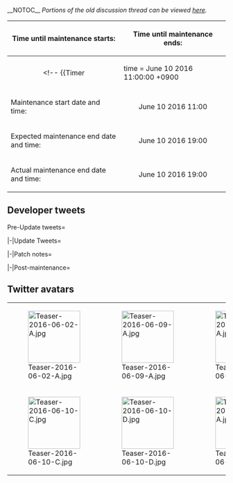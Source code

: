 <div style="float:right">{{Edit|Partials/Updates/2016_June_10th}}</div>
__NOTOC__
''Portions of the old discussion thread can be viewed [[Thread:451016|here]].''

{| class="wikitable"
!Time until maintenance starts:
!Time until maintenance ends:
|-
| align="center" | <!--
{{Timer
|time = June 10 2016 11:00:00 +0900
|style = font-weight:bold;
|endClass = countdownComplete1
|endText = '''Maintenance has begun.'''
}}-->
'''Maintenance has begun.'''
| align="center" | <!--
{{Timer
|time = June 10 2016 19:00:00 +0900
|style = font-weight:bold;
|endClass = countdownComplete1
|endText = '''Maintenance has ended.'''
}}-->
'''Maintenance has ended.'''
|-
! scope="row" | Maintenance start date and time:
| align="center" | June 10 2016 11:00
|-
! scope="row" | Expected maintenance end date and time:
| align="center" | June 10 2016 19:00
|-
! scope="row" | Actual maintenance end date and time:
| align="center" | June 10 2016 19:00
|}

{{:Partials/Updates/2016_June_10th/Content}}

== Developer tweets ==
<tabber>Pre-Update tweets=
{{MultiTweet
|MultiTweetID = preUpdate
|color = #ace
|title = Pre Update

|link01 = https://twitter.com/KanColle_STAFF/status/739615624012255232
|JP01 = マルキューサンマル。提督の皆さん、おはようございます！<br>
今日は月曜日！水無月六月の第二週、新しい一週間がスタートしました。今週も元気に駆け抜けてまいりましょう！
|EN01 = 0930. Good morning, admirals!<br>
Today's Monday! It's the second week of June, a new week that has just started. Let's get through this week in good health! 
|TL01 = [[User:Admiral Mikado|Admiral Mikado]]

|link02 = https://twitter.com/KanColle_STAFF/status/739616340026089472
|JP02 = 次回の「艦これ」稼働全サーバ群共通メンテナンス＆アップデートは、今週【6/10(金)】に実施させて頂く予定です。同メンテナンスに伴うアップデートでは、公式【Android版先行運用版】を投入予定です。※最初期は、先行運用登録済&ご当選された提督方の先行試験運用です。
|EN02 = The next maintenance and update for all KC servers are scheduled for June 10th (friday). With the update following this maintenance, we will be implemented the Official "KanColle Android Beta Version". *This is meant for those who have applied for pre-registration and were chosen to participate in the beta.
|TL02 = [[User:Rephira|Rephira]]

|link03 = https://twitter.com/KanColle_STAFF/status/739618583878082561
|JP03 = 現在「艦これ」運営鎮守府では、第八駆逐隊を率いて僚艦「大潮」たちと共に活躍した、ある朝潮型駆逐艦の改二改装の実装準備を進めています。奮戦の後、大切な約束を果たして沈んでいった彼女。次々回以降のメンテナンスに伴うアップデートで実装予定です。お楽しみに！
|EN03 = We're currently working on the second remodelling of a certain Asashio-class destroyer who lead the 8th destroyer division and together with Ooshio and the others played an active role in the war. She sank in the aftermath of a particularly vicious battle after fulfilling an important promise. We're going to implement it in the maintenance & update after the upcoming one. Look forward to it!
|TL03 = [[User:Admiral Mikado|Admiral Mikado]]

|link04 = https://twitter.com/KanColle_STAFF/status/740340157602107392
|JP04 = マルキューサンマル。提督の皆さん、おはようございます！<br>
今日は水曜日！明後日【6/10(金)】には「艦これ」稼働全サーバ群共通メンテナンス＆アップデートを実施させて頂く予定です。本日も元気に頑張ってまいりましょう！
|EN04 = 0930. Good morning, admirals!<br>
It's Wednesday! The next KanColle server maintenance & update is slated for the day after tomorrow. Let's do our best today!
|TL04 = [[User:Admiral Mikado|Admiral Mikado]]

|link05 = https://twitter.com/KanColle_STAFF/status/740342172109545473
|JP05 = 明後日【6/10(金)】実施予定の「艦これ」稼働全サーバ群共通メンテナンス＆アップデートでは、公式【Android版先行運用版】の実装(最初期は先行運用登録済&同運用にご当選された提督の先行試験運用となります)、及び数隻の艦娘【梅雨mode】の追加実装を予定しています。
|EN05 = The KanColle server maintenance & update on the 10th June includes among other things the release of the Android pre-release version (only admirals who participated in the lottery and won will be able to use it) as well as Rainy Season artworks for several ship girls.
|TL05 = [[User:Admiral Mikado|Admiral Mikado]]

|link06 = https://twitter.com/KanColle_STAFF/status/740702608210305024
|JP06 = マルキューサンマル。提督の皆さん、おはようございます！<br>
今日は木曜日！明日実施の「艦これ」稼働全サーバ群共通メンテナンス＆アップデート完了後、先行運用登録済&同運用にご当選された提督方へのAndroid版先行試験運用が開始される予定です。本日も頑張ってまいりましょう！
|EN06 = 0930. Good morning, admirals!<br>
It's Thursday! After the KanColle maintenance & update tomorrow we're going to release the Android beta version for admirals who took part in the lottery and won. Let's give it our best!
|TL06 = [[User:Admiral Mikado|Admiral Mikado]]

|link07 = https://twitter.com/KanColle_STAFF/status/740703531947020288
|JP07 = 明日【6/10(金) AM:11:00】より、「艦これ」稼働全サーバ群は、メンテナンス＆アップデートを実施させて頂く予定です。作業完了は同日【19:00】を予定しています。提督の皆さん、お手数をお掛けして恐縮です。ご協力お願いできますと幸いです。
|EN07 = We're going to start the KanColle maintenance & update tomorrow (Friday, 10th June, 11:00). Estimated time of completion is 19:00. We're sorry for the inconvenience and look forward to your cooperation. 
|TL07 = [[User:Admiral Mikado|Admiral Mikado]]

|link08 = https://twitter.com/KanColle_STAFF/status/740832553515552768
|JP08 = 今月先行試験運用実施予定の「艦これ」公式【Android先行運用版】の機種別の動作確認情報について、公式コミュニティ「運営鎮守府からのお知らせ」でご案内を開始致しました。<br>
※同動作確認は6月上旬現在のものです。<br>
※本運用時には改めて最新の対応情報をお知らせ致します。
|EN08 = We gonna give device compatibility through official community <br>
※The info will be newest as of the 1st week of June<br>
※We gonna update when we go into full implementation
|TL08 = Rough: [[User:Rephira|Rephira]]

|link09 = https://twitter.com/KanColle_STAFF/status/740833024535855104
|JP09 = 「艦これ」公式Android先行運用版は、下記環境を予定しています。<br>
【推奨環境】<br>
OS : スマートフォン Android 4.4以上<br>
CPU : 1GHz以上<br>
メモリ : 1GB以上<br>
本体空き容量 : 100MB以上<br>
明日メンテ完了後より、先行試験運用開始予定です。
|EN09 = The KanColle Android version's system requirements are as follows:<br>
Recommended:<br>
OS: Android 4.4 or higher<br>
CPU: at least 1GHz<br>
RAM: at least 1GB<br>
Free space: at least 100MB
|TL09 = [[User:Admiral Mikado|Admiral Mikado]]

|link10 = https://twitter.com/KanColle_STAFF/status/741064956980826113
|JP10 = マルキューサンマル。提督の皆さん、おはようございます！<br>
今日は金曜日！本日は「艦これ」稼働全サーバ群共通メンテナンス＆アップデートを実施させて頂く予定です。本日も、気合い、入れて、頑張ってまいりましょう！
|EN10 = &nbsp; 
|TL10 = [[User:Admiral Mikado|Admiral Mikado]]

|link11 = https://twitter.com/KanColle_STAFF/status/741066305210486784
|JP11 = 本日この後【11:00】より「艦これ」稼働全サーバ群は、メンテナンスを実施させて頂きます。同作業完了は【19:00】を予定しています。提督の皆さん、お手数をお掛けして申し訳ありません。メンテナンス開始前にブラウザを閉じて、「艦これ」を一旦終了していただけますと幸いです。
|EN11 = We're going to start the KanColle server maintenance today at 11:00. Estimated time of completion is 19:00. We're terribly sorry for the inconvenience. Please make sure to close KanColle before the maintenance begins.
|TL11 = [[User:Admiral Mikado|Admiral Mikado]]
}}

|-|Update Tweets=
{{MultiTweet
|MultiTweetID = Update
|color = #ace
|title = Update

|link01 = https://twitter.com/KanColle_STAFF/status/741089144848322560
|JP01 = メンテナンス状況：メンテナンスに入りました。<br>
「艦これ」稼働全サーバ群は、メンテナンス＆アップデート作業に突入致しました。同作業完了は本日【19:00】を予定しています。本日は【Android先行運用版】も実装致します。進捗状況は随時お知らせできるように努めます。
|EN01 = Maintenance status: Maintenance has started.<br>
The KanColle server maintenance & update has just started. Estimated time of completion is 19:00. Today we're going to release the Android pre-release test version. We'll try to keep you up-to-date on our progress. 
|TL01 = [[User:Admiral Mikado|Admiral Mikado]]

|link02 = https://twitter.com/KanColle_STAFF/status/741118297576443904
|JP02 = メンテナンス状況：現在メンテナンス実施中です。<br>
現在「艦これ」稼働全サーバ群は、メンテナンス＆アップデート作業を実施中です。現時点での同作業完了は、【19:00】を予定しています。本日のメンテナンスに伴うアップデートでは、数隻の艦娘【梅雨mode】も追加実装予定です。
|EN02 = Maintenance status: in progress<br>
The KanColle server maintenance & update is in progress. The estimated time of completion is currently 19:00. Today's maintenance includes the addition of Rainy Season artworks for several ship girls.
|TL02 = [[User:Admiral Mikado|Admiral Mikado]]

|link03 = https://twitter.com/KanColle_STAFF/status/741151389963931648
|JP03 = メンテナンス状況：中間報告です。<br>
現在「艦これ」稼働全サーバ群は、メンテナンス＆アップデート作業を実施中です。作業は後半シークエンスに移行しつつあります。現時点での同作業完了は【19:00】を予定しています。18:00前後より、アップデート情報をお知らせしてまいります。
|EN03 = Maintenance status: interim report<br>
The KanColle server maintenance & update is in progress. We're about to reach the halfway point. Estimated time of completion is currently 19:00. We're going to start posting the patch notes at around 18:00.
|TL03 = [[User:Admiral Mikado|Admiral Mikado]]

|link04 = https://twitter.com/KanColle_STAFF/status/741172602849374208
|JP04 = メンテナンス状況：中間報告です。<br>
現在「艦これ」稼働全サーバ群は、メンテナンス＆アップデート作業を実施中です。本メンテに伴うアップデートでは、艦娘【梅雨mode】追加実装と、先行運用登録済&ご当選提督対象の公式【Andoroid先行運用版】試験運用を開始予定です。
|EN04 = Maintenance status: interim report<br>
The KanColle server maintenance & update is in progress. The update includes the addition of several Rainy Season artworks and the release of the Android pre-release test version for those who took part in the lottery and won.
|TL04 = [[User:Admiral Mikado|Admiral Mikado]]

|link05 = https://twitter.com/KanColle_STAFF/status/741195495377358848
|JP05 = メンテナンス状況：【19:00】作業完了見込みです。
現在「艦これ」稼働全サーバ群は、メンテナンス＆アップデート作業を実施中です。作業は最終シークエンスに移行しつつあります。この後、本日のメンテナンスに伴うアップデート情報をお知らせしてまいります。
|EN05 = Maintenance status: estimated time of completion 19:00<br>
The KanColle server maintenance & update is still in progress. Maintenance has reached its final stage. We're going to post the patch notes shortly.
|TL05 = [[User:Admiral Mikado|Admiral Mikado]]
}}

|-|Patch notes=
{{MultiTweet
|MultiTweetID = patch
|color = #ace
|title = Patch notes

|link01 = https://twitter.com/KanColle_STAFF/status/741196304173371392
|JP01 = 本日実施中の「艦これ」稼働全サーバ群メンテナンスに伴うアップデート情報をお知らせしていきます。

01▼「夕張」【梅雨mode】＆【梅雨ボイス】の追加実装
軽巡洋艦「夕張」に、梅雨の季節限定グラフィック【梅雨mode】及び【梅雨の季節限定ボイス】が追加実装されます
|EN01 = 01▼ Addition of 【Rainy mode】＆【Rainy voices】 to 「[[Yuubari]]」
【Rainy mode】 seasonal limited graphics and 【Rainy seasonal limited voices】will be added to light cruiser Yuubari.
|TL01 = [[User:Qunow|Qunow]]<br>[[User:Ckwng|Ckwng]]<br>[[User:Crazy teitoku|Crazy teitoku]]

|link02 = https://twitter.com/KanColle_STAFF/status/741196901006053376
|JP02 = 02▼「最上」【梅雨mode】＆【梅雨ボイス】の追加実装
重巡洋艦/航空巡洋艦「最上」に、梅雨の季節限定グラフィック【梅雨mode】及び【梅雨の季節限定ボイス】が追加実装されます。また、僚艦「三隈」にも【梅雨の季節限定ボイス】が追加実装されます。
|EN02 = Addition of 【Rainy mode】＆【Rainy voices】 to 「[[Mogami]]」
【Rainy mode】 seasonal limited graphics and 【Rainy seasonal limited voices】will be added to heavy cruiser/aviation cruiser 「[[Mogami]]」. Also, sister ship 「[[Mikuma]]」 will also receive 【Rainy seasonal limited voices】.
|TL02 = [[User:Qunow|Qunow]]<br>[[User:Ckwng|Ckwng]]<br>[[User:Crazy teitoku|Crazy teitoku]]

|link03 = https://twitter.com/KanColle_STAFF/status/741197148209975296
|JP03 = 03▼「千歳」【梅雨mode】＆【梅雨ボイス】の追加実装
水上機母艦/軽空母「千歳」に、梅雨の季節限定グラフィック【梅雨mode】及び【梅雨の季節限定ボイス】が追加実装されます。
|EN03 = 03▼ Addition of 【Rainy mode】＆【Rainy voices】 to 「[[Chitose]]」
【Rainy mode】 seasonal limited graphics and 【Rainy seasonal limited voices】will be added to seaplane tender/light aircraft carrier 「[[Chitose]]」.
|TL03 = [[User:Qunow|Qunow]]<br>[[User:Ckwng|Ckwng]]<br>[[User:Crazy teitoku|Crazy teitoku]]

|link04 = https://twitter.com/KanColle_STAFF/status/741197473318850560
|JP04 = 04▼「千代田」【梅雨mode】＆【梅雨ボイス】の追加実装
水上機母艦/軽空母「千代田」に、梅雨の季節限定グラフィック【梅雨mode】及び【梅雨の季節限定ボイス】が追加実装されます。
|EN04 = 04▼Addition of 【Rainy mode】＆【Rainy voices】 to 「[[Chiyoda]]」
【Rainy mode】 seasonal limited graphics and 【Rainy seasonal limited voices】will be added to seaplane tender/light aircraft carrier 「[[Chiyoda]]」.
|TL04 = [[User:Qunow|Qunow]]<br>[[User:Ckwng|Ckwng]]<br>[[User:Crazy teitoku|Crazy teitoku]]

|link05 = https://twitter.com/KanColle_STAFF/status/741197854136520704
|JP05 = 05▼【お風呂】系家具の季節仕様更新<br>
お風呂系家具の<br>
「温泉檜風呂」<br>
「温泉岩風呂」<br>
の季節仕様が更新されました。梅雨の紫陽花風呂をお楽しみください。
|EN05 = Update of the seasonal effects for the 【Bath】type furniture
The seasonal effects for the bath type furniture「温泉檜風呂」 「温泉岩風呂」 have been updated. Enjoy the rainy season's hydrangea bath.
|TL05 = [[User:Qunow|Qunow]]<br>[[User:Ckwng|Ckwng]]<br>[[User:Crazy teitoku|Crazy teitoku]]

|link06 = https://twitter.com/KanColle_STAFF/status/741198223637938176
|JP06 = 06▼【家具屋さん】お品書きの更新<br>
家具屋さんのお品書きが更新され、下記の新家具と復活家具が実装されます。<br>
●紫陽花のステンドグラス　new!<br>
●「最上」模型と桐箪笥　new!<br>
●温泉檜風呂　※復活家具<br>
※桐箪笥は家具コイン長者提督向け家具です。
|EN06 = 06▼Menu update for the 【Furniture shop】<br>
The furniture shop's menu will be updated, and the following new and returning furniture will be implemented.<br>
● Hydrangea stained glass　new!<br>
●「Mogami」ship model and paulownia cabinet　new!<br>
●Hinoki wood hot spring bath　※Returning furniture<br>
※The paulownia cabinet is aimed at admirals with stocked furniture coins.
|TL06 = [[User:Qunow|Qunow]]<br>[[User:Ckwng|Ckwng]]<br>[[User:Crazy teitoku|Crazy teitoku]]

|link07 = https://twitter.com/KanColle_STAFF/status/741198599195906048
|JP07 = 07▼【鎮守府カウンターバー】の小季節更新<br>
既存実装済み家具「鎮守府カウンターバー」の機能が微妙に強化更新され、「ジュース勢」と「日本酒勢」の飲み物の横に艦娘が用意した紫陽花の花が配置されます。<br>
※鎮守府カウンターバーは、時間と秘書艦娘特性によって内容が変化します。
|EN07 = 07▼ Small seasonal update for the【Anchorage counter bar】<br>
The currently implemented「Anchorage counter bar」's functions will be improved, with hydrangea flowers gathered by the kanmusu placed next to the「Juices」and「Japanese sake」drinks.<br>
※The contents of the anchorage counter bar will change depending on the time and the secretary ship.
|TL07 = [[User:Qunow|Qunow]]<br>[[User:Ckwng|Ckwng]]<br>[[User:Crazy teitoku|Crazy teitoku]]

|link08 = https://twitter.com/KanColle_STAFF/status/741198924896186368
|JP08 = 08▼表示系の修正<br>
下記の表示修正を実施しました。<br>
・軽空母「祥鳳改」、駆逐艦「高波改」の艦娘カード及びバナーの表示修正<br>
・駆逐艦「大潮改」のダメージ状態の表示修正
|EN08 = 08▼Display-related fixes<br>
The following display fixes were implemented.<br>
・Light aircraft carrier「[[Shouhou]] Kai」、Destroyer「[[Takanami]] Kai」's kanmusu card and banner display fix<br>
・Destroyer「[[Ooshio]] Kai」's damaged graphic display fix
|TL08 = [[User:Qunow|Qunow]]<br>[[User:Ckwng|Ckwng]]<br>[[User:Crazy teitoku|Crazy teitoku]]

|link09 = https://twitter.com/KanColle_STAFF/status/741199343278018560
|JP09 = 09▼【UI】の強化 1/2<br>
「任務」に関する【UI】を強化更新します。「任務」アイコンの傍に、【日】【週】【月】【単】などの任務発生特性を追加表示します。また、「任務」リスト横に選択タブが増設され、「現在遂行中」任務の検索抽出表示を可能となりました。お役立てください！
|EN09 = 09▼【UI】Improvements 1/2 【UI】 related to [[Quests|「Quest」s]] will be improved. Next to the [[Quests|「Quest」]] icon,【Daily】【Weekly】【Monthly】【One-time】and such quest classes will be displayed. Also, to the side of the [[Quests|「Quest」]] list selectable tabs will be added, which can be used to show only active quests. Please make good use of this!
|TL09 = [[User:Qunow|Qunow]]<br>[[User:Ckwng|Ckwng]]<br>[[User:Crazy teitoku|Crazy teitoku]]

|link10 = https://twitter.com/KanColle_STAFF/status/741200132763484160
|JP10 = 10▼【UI】の強化 2/2<br>
「任務」関連【UI】を強化更新され、「任務」リスト横に増設されたタブによって、<br>
【日】Daily<br>
【週】Weekly<br>
【月】Monthly<br>
【単】Once<br>
【他】Others<br>
の検索抽出表示がそれぞれ可能となります。お役立てください！
|EN10 = 10▼【UI】Improvements 2/2<br>
【UI】 related to [[Quests|「Quest」s]] will be improved, and due to the new tabs added next to the [[Quests|「Quest」]] list,<br>
【日】Daily<br>
【週】Weekly<br>
【月】Monthly<br>
【単】Once<br>
【他】Others<br>
filters can be used to search the quest list. Please make good use of this!
|TL10 = [[User:Qunow|Qunow]]<br>[[User:Ckwng|Ckwng]]<br>[[User:Crazy teitoku|Crazy teitoku]]

|link11 = https://twitter.com/KanColle_STAFF/status/741200506379509760
|JP11 = 11▼不正ツール対策の強化<br>
BOT/マクロ/加速ツール等の追跡機能を強化/更新します。同様の外部不正ツール使用は規約違反です。直ちにお辞め頂けますようお願い申し上げます。
|EN11 = 11▼Improvement of measures against illegal tools Tracking of Bot/macro/acceleration type tools has been improved. Use of such third party tools is against the terms of use. Please cease the use of such tools immediately.
|TL11 = [[User:Qunow|Qunow]]<br>[[User:Ckwng|Ckwng]]<br>[[User:Crazy teitoku|Crazy teitoku]]

|link12 = https://twitter.com/KanColle_STAFF/status/741201075278118912
|JP12 = 12▼「白露」期間限定グラフィック【携帯mode】の追加実装<br>
駆逐艦「白露」に、期間限定グラフィック艦娘【携帯mode】が期間限定実装されます。本日より「艦これ」携帯【Android】先行試験運用、開始致します！
|EN12 = 12▼Implementation of limited time 【Mobile mode】graphic for「[[Shiratsuyu]]」
【Mobile mode】 limited time graphics will be added to destroyer 「[[Shiratsuyu]]」. The [[KanColle Android|「KanColle」 mobile 【Android】]] beta test starts today!
|TL12 = [[User:Qunow|Qunow]]<br>[[User:Ckwng|Ckwng]]<br>[[User:Crazy teitoku|Crazy teitoku]]

|link13 = https://twitter.com/KanColle_STAFF/status/741201997647466496
|JP13 = 13▼公式【Android先行運用版】実装開始<br>
公式【Android版先行運用版】を実装します。最初期は先行運用登録済&同運用にご当選された提督方を対象とした先行試験運用です。先行試験運用に参加される提督方はDMMゲームストアより同アプリのダウンロードをお願い致します！
|EN13 = 13▼Implementation of official [[KanColle Android|【Android beta ver】]]
The official [[KanColle Android|【Android ver beta test ver】]] will be implemented. Initially it will be a beta test for those admirals who registered for the beta test and were chosen via lottery. Those admirals who can participate in the beta test please download the app from the DMM Game Store!
|TL13 = [[User:Qunow|Qunow]]<br>[[User:Ckwng|Ckwng]]<br>[[User:Crazy teitoku|Crazy teitoku]]

|link14 = https://twitter.com/KanColle_STAFF/status/741203952449032192
|JP14 = 14▼本日試験運用開始【Android先行運用版】について<br>
DMMゲームストアさん http://www.dmm.com/app/appstore/lp/ … から「艦これ」公式【Android先行運用版】アプリのダウンロードをお願い致します。※本家ブラウザ版とのデータ相互運用が可能です。
|EN14 = 14▼Regarding the KC Android Beta<br>
Please download the official application from DMM Game Store http://www.dmm.com/app/appstore/lp/. ※Data can be synchronised cross-platform with the browser version.
|TL14 = [[User:Rephira|Rephira]]<br>[[User:Crazy teitoku|Crazy teitoku]]
}}

|-|Post-maintenance=
{{MultiTweet
|MultiTweetID = postmaint
|color = #ace
|title = Post-maintenance tweets

|link01 = https://twitter.com/KanColle_STAFF/status/741204616549916672
|JP01 = 「艦これ」公式Android先行運用版【推奨環境】は下記の通りです。<br>
OS : スマートフォン Android 4.4以上<br>
CPU : 1GHz以上<br>
メモリ : 1GB以上<br>
本体空き容量 : 100MB以上<br>
※公式コミュニティ「運営鎮守府からのお知らせ」もご覧ください。
|EN01 = The KanColle Android version's system requirements are as follows:<br>
OS: Android 4.4 or higher<br>
CPU: at least 1GHz<br>
RAM: at least 1GB<br>
Free space: at least 100MB
※Please refer to the "Naval Base News" info box.
|TL01 = [[User:Admiral Mikado|Admiral Mikado]]

|link02 = https://twitter.com/KanColle_STAFF/status/741207805646888961
|JP02 = メンテナンス状況：【メンテナンス完了】のお知らせ<br>
「艦これ」稼働全サーバ群は、本日実施のメンテナンス＆アップデート作業を完了致しました！メンテ完了直後はアクセスが集中します。少し時間をずらして接続頂けますと幸いです。公式【Android版】も先行試験運用開始しました！
|EN02 = Maintenance status: maintenance complete<br>
The KanColle server maintenance & update has been finished! Access traffic is going to heavy shortly after the maintenance.  Please wait for a bit before trying to log in again. Also, the official Android version has been released!
|TL02 = [[User:Admiral Mikado|Admiral Mikado]]

|link03 = https://twitter.com/KanColle_STAFF/status/741443247474511872
|JP03 = 昨日実施の「艦これ」稼働全サーバ群共通メンテナンス＆アップデートへのご協力、ありがとうございました。次回メンテナンスは、今月最終週の実施を予定しています。次回メンテナンスに伴うアップデートでは、ある朝潮型駆逐艦の改二改装を実装予定です。お楽しみに！
|EN03 = Thank you for your cooperation on June 10th maintenance and update for KanColle. Next maintenance is scheduled to happen on the last week of June. On the update following the said maintenance, we will be implementing a second remodel for a certain [[Asashio]]-class Destroyer! Please look forward to it!
|TL03 = [[User:Rephira|Rephira]]<br>[[User:Crazy teitoku|Crazy teitoku]]

|link04 = https://twitter.com/KanColle_STAFF/status/741807461909176320
|JP04 = ヒトマルヨンマル。提督の皆さん、おはようございます！<br>
今日は日曜日！今月二回目の日曜日となりました。梅雨の季節の日曜日、本日は西日本を中心に雨の降るエリアも多そうです。本日も頑張ってまいりましょう！
|EN04 = 1040. Good morning, admirals!<br>
It's Sunday! The second Sunday of this month. And what a rainy Sunday it is, as there seem to be many areas in western Japan where it rains a lot. Anyway, let's do our best today!
|TL04 = [[User:Admiral Mikado|Admiral Mikado]]

|link05 = https://twitter.com/KanColle_STAFF/status/741808932046278657
|JP05 = 「艦これ」運営鎮守府では、現在先行試験運用中の【Android先行運用版】のアップデート更新準備を進めています。今月中に同アップデート更新を実施させて頂く予定です。また、同タイミングで先行運用登録済の提督方の中から、先行運用当選枠の拡張も併せて実施予定です。
|EN05 = We're currently working on an update for the Android pre-release test version. We're going to implement it by the end of this month. Furthermore, on the same occasion we're also going to hand out more beta test keys to those you didn't win the lottery the first time around.
|TL05 = [[User:Admiral Mikado|Admiral Mikado]]

|link06 = https://twitter.com/KanColle_STAFF/status/742152873425797120
|JP06 = 現在「艦これ」運営鎮守府では、第八駆逐隊を率いて僚艦「大潮」たちと共に奮戦した、ある朝潮型駆逐艦の改二改装の実装準備を進めています。今月最終週に実施予定の「艦これ」稼働全サーバ群共通メンテナンス＆アップデートでの実装を目指しています。お楽しみに！
|EN06 = &nbsp;
|TL06 = 

|link07 = https://twitter.com/KanColle_STAFF/status/742881710031798273
|JP07 = 「艦これ」運営鎮守府では、現在先行試験運用中の【Android先行運用版】のアップデート更新準備を進めています。来週中に同アップデート更新を実施予定です。また、同タイミングで、先行運用登録済の提督方の中から、先行運用枠の拡張(追加当選)も併せて実施予定です。
|EN07 = &nbsp;
|TL07 = 

|link08 = http://twitter.com/KanColle_STAFF/status/743994214367670272
|JP08 = ヒトヒトサンマル。提督の皆さん、お疲れさまです！<br><br>今日は土曜日！週末に突入致しました！現在「艦これ」運営鎮守府では、来週のAndroid先行運用版アップデート&同運用枠拡張、及びさ来週の全サーバ群メンテナンス&アップデートを準備中です。今週末も頑張ってまいりましょう！
|EN08 = 1300. Hello, Admirals! Today is Saturday, and we have entered the weekend! Currently, the KanColle Dev Team is is preparing for the update and capacity increase for the [[KanColle Android]] beta ''next week'' as well as the maintenance for all [[Servers|KanColle servers]] ''the week after''. Let us strive for this weekend too!
|TL08 = [[User:Rephira|Rephira]]<br>[[User:Crazy teitoku|Crazy teitoku]]

|link09 = https://twitter.com/KanColle_STAFF/status/744342882740371456
|JP09 = 現在「艦これ」運営鎮守府では、【Android先行運用版】の更新アップデート準備、及び同先行運用枠の拡張準備を進めています。明々後日【6/22(水)】の同更新＆運用枠拡張を目指して現在作業中です。
|EN09 = &nbsp;
|TL09 = 

|link10 = https://twitter.com/KanColle_STAFF/status/744689618231013376
|JP10 = 現在「艦これ」運営鎮守府では、久方ぶりの睦月型駆逐艦の新艦娘の実装準備も進めています。今夏実装予定です。お楽しみに！
|EN10 = Kancolle Dev team is preparing to implement a new kanmusu of Mutsuki-class destroyers, currently scheduled for this Summer. Please look forward to it!
|TL10 = [[User:Rephira|Rephira]]
}}
</tabber>

== Twitter avatars == 
{| class="wikitable"
| style="width:120px;" | [[File:Teaser-2016-06-02-A.jpg|120px]]
| style="width:120px;" | [[File:Teaser-2016-06-09-A.jpg|120px]]
| style="width:120px;" | [[File:Teaser-2016-06-10-A.jpg|120px]]
| style="width:120px;" | [[File:Teaser-2016-06-10-B.jpg|120px]]
|-
| style="width:120px;" | [[File:Teaser-2016-06-10-C.jpg|120px]]
| style="width:120px;" | [[File:Teaser-2016-06-10-D.jpg|120px]]
| style="width:120px;" | [[File:Teaser-2016-06-16-A.jpg|120px]]
| style="width:120px;" | 
|}